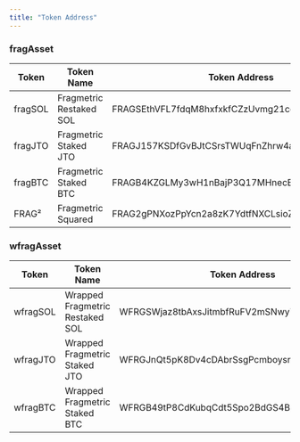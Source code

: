```yaml
---
title: "Token Address"
---
```


### fragAsset

| Token   | Token Name              | Token Address                                |
| ------- | ----------------------- | -------------------------------------------- |
| fragSOL | Fragmetric Restaked SOL | FRAGSEthVFL7fdqM8hxfxkfCZzUvmg21cqPJVvC1qdbo |
| fragJTO | Fragmetric Staked JTO   | FRAGJ157KSDfGvBJtCSrsTWUqFnZhrw4aC8N8LqHuoos |
| fragBTC | Fragmetric Staked BTC   | FRAGB4KZGLMy3wH1nBajP3Q17MHnecEvTPT6wb4pX5MB |
| FRAG²   | Fragmetric Squared      | FRAG2gPNXozPpYcn2a8zK7YdtfNXCLsioZNwZXwTQ3cP |

### wfragAsset

| Token    | Token Name                      | Token Address                               |
| -------- | ------------------------------- | ------------------------------------------- |
| wfragSOL | Wrapped Fragmetric Restaked SOL | WFRGSWjaz8tbAxsJitmbfRuFV2mSNwy7BMWcCwaA28U |
| wfragJTO | Wrapped Fragmetric Staked JTO   | WFRGJnQt5pK8Dv4cDAbrSsgPcmboysrmX3RYhmRRyTR |
| wfragBTC | Wrapped Fragmetric Staked BTC   | WFRGB49tP8CdKubqCdt5Spo2BdGS4BpgoinNER5TYUm |
